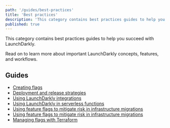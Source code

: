 ```yaml
---
path: '/guides/best-practices'
title: 'Best practices'
description: 'This category contains best practices guides to help you succeed with LaunchDarkly.'
published: true
---
```


This category contains best practices guides to help you succeed with LaunchDarkly.

Read on to learn more about important LaunchDarkly concepts, features, and workflows.

## Guides

* [Creating flags](/guides/best-practices/creating-flags)
* [Deployment and release strategies](/guides/best-practices/deployment-strategies)
* [Using LaunchDarkly integrations](/guides/best-practices/integrations)
* [Using LaunchDarkly in serverless functions](/guides/best-practices/serverless)
* [Using feature flags to mitigate risk in infrastructure migrations](/guides/best-practices/infrastructure-migration)
* [Using feature flags to mitigate risk in infrastructure migrations](/guides/best-practices/infrastructure-migration)
* [Managing flags with Terraform](/guides/best-practices/terraform)
